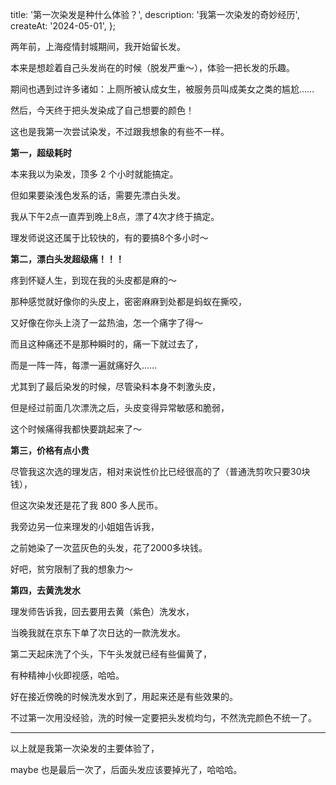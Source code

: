   title: '第一次染发是种什么体验？',
  description: '我第一次染发的奇妙经历',
  createAt: '2024-05-01',
};

两年前，上海疫情封城期间，我开始留长发。

本来是想趁着自己头发尚在的时候（脱发严重～），体验一把长发的乐趣。

期间也遇到过许多诸如：上厕所被认成女生，被服务员叫成美女之类的尴尬……

然后，今天终于把头发染成了自己想要的颜色！

这也是我第一次尝试染发，不过跟我想象的有些不一样。 ​


<WrappedImage src={platinum.src} alt="最终效果" maxWidth="360px" />

**第一，超级耗时**

本来我以为染发，顶多 2 个小时就能搞定​。

但如果要染浅色发系的话，需要先漂白头发。

我从下午2点一直弄到晚上8点，漂了4次才终于搞定。

理发师说这还属于比较快的，有的要搞8个多小时～ ​

**第二，漂白头发超级痛！！！**

疼到怀疑人生，到现在我的头皮都是麻的～

那种感觉就好像你的头皮上，密密麻麻到处都是蚂蚁在撕咬，

又好像在你头上浇了一盆热油，怎一个痛字了得～

而且这种痛还不是那种瞬时的，痛一下就过去了，

而是一阵一阵，每漂一遍就痛好久……

尤其到了最后染发的时候，尽管染料本身不刺激头皮，

但是经过前面几次漂洗之后，头皮变得异常敏感和脆弱，

这个时候痛得我都快要跳起来了～

**第三，价格有点小贵**

​尽管我这次选的理发店，相对来说性价比已经很高的了（普通洗剪吹只要30块钱），

但这次染发还是花了我 800 多人民币。

我旁边另一位来理发的小姐姐告诉我，

之前她染了一次蓝灰色的头发，花了2000多块钱。

好吧，贫穷限制了我的想象力～

**第四，去黄洗发水**

理发师告诉我，回去要用去黄（紫色）洗发水，

当晚我就在京东下单了次日达的一款洗发水。

第二天起床洗了个头，下午头发就已经有些偏黄了，

有种精神小伙即视感，哈哈。

好在接近傍晚的时候洗发水到了，用起来还是有些效果的。

不过第一次用没经验，洗的时候一定要把头发梳均匀，不然洗完颜色不统一了。


<WrappedImage src={shampoo.src} alt="去黄（紫色）洗发水" maxWidth="360px" />

---

​以上就是我第一次染发的主要体验了，

maybe 也是最后一次了，后面头发应该要掉光了，哈哈哈。
